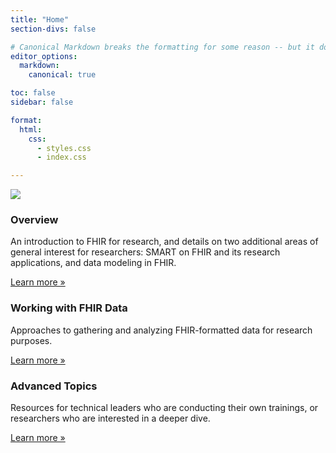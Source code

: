 ```yaml
---
title: "Home"
section-divs: false

# Canonical Markdown breaks the formatting for some reason -- but it doesn't look like this stops it
editor_options:
  markdown:
    canonical: true

toc: false
sidebar: false

format:
  html:
    css:
      - styles.css
      - index.css

---
```


![](images/DataSceinceFHIR_RFI_Banner_V3.png){fig-alt="HL7 FHIR supporting the research process by expanding access to data and improving interoperability."}

::: {.content-block}
::: {.features}

::: {.feature}
### Overview

An introduction to FHIR for research, and details on two additional areas of general interest for researchers: SMART on FHIR and its research applications, and data modeling in FHIR.

::: {.learn-more}
[Learn more »](sections/overview.qmd)
:::
:::

::: {.feature}
### Working with FHIR Data

Approaches to gathering and analyzing FHIR-formatted data for research purposes.

::: {.learn-more}
[Learn more »](sections/working-with-data.qmd)
:::
:::

::: {.feature}
### Advanced Topics

Resources for technical leaders who are conducting their own trainings, or researchers who are interested in a deeper dive.

::: {.learn-more}
[Learn more »](sections/advanced-topics.qmd)
:::
:::

:::
:::